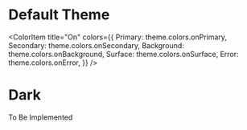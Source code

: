
<Meta title="Theme" />

# Default Theme

<ColorPalette>
  <ColorItem
    title="Primary"
    subtitle="Pink"
    colors={{
      Main: theme.colors.primary,
      Variant: theme.colors.primaryVariant,
    }}
  />
  <ColorItem
    title="Secondary"
    subtitle="Blue"
    colors={{
      Main: theme.colors.secondary,
      Variant: theme.colors.secondaryVariant,
    }}
  />
  <ColorItem title="Background" colors={{ White: theme.colors.background }} />
  <ColorItem title="Surface" colors={{ White: theme.colors.background }} />

  <ColorItem title="On" colors={{ 
    Primary: theme.colors.onPrimary, 
    Secondary: theme.colors.onSecondary, 
    Background: theme.colors.onBackground,
    Surface: theme.colors.onSurface,
    Error: theme.colors.onError,
    }} 
  />
</ColorPalette>

# Dark

To Be Implemented
